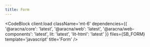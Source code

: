 ```yaml
---
title: Form
---
```



<FormComponentBlock client:load />

<CodeBlock
  client:load
  className='mt-6'
  dependencies={{
    '@aracna/core': 'latest',
    '@aracna/web': 'latest',
    '@aracna/web-components': 'latest',
    lit: 'latest',
    'lit-html': 'latest'
  }}
  files={SB_FORM}
  template='javascript'
  title='Form'
/>
